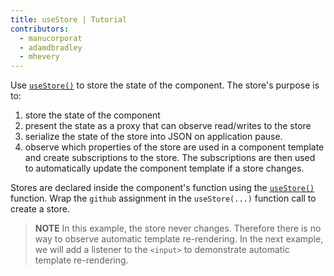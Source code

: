 ```yaml
---
title: useStore | Tutorial
contributors:
  - manucorporat
  - adamdbradley
  - mhevery
---
```


Use [`useStore()`](/docs/(qwik)/components/state/index.mdx#usestore) to store the state of the component. The store's purpose is to:

1. store the state of the component
2. present the state as a proxy that can observe read/writes to the store
3. serialize the state of the store into JSON on application pause.
4. observe which properties of the store are used in a component template and create subscriptions to the store. The subscriptions are then used to automatically update the component template if a store changes.

Stores are declared inside the component's function using the [`useStore()`](/docs/(qwik)/components/state/index.mdx#usestore) function. Wrap the `github` assignment in the `useStore(...)` function call to create a store.

> **NOTE**
> In this example, the store never changes. Therefore there is no way to observe automatic template re-rendering. In the next example, we will add a listener to the `<input>` to demonstrate automatic template re-rendering.
